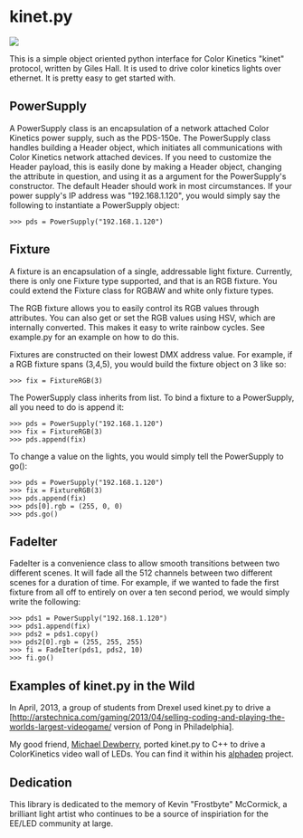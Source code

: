 =kinet.py=

<img src="http://i.imgur.com/StIq4To.jpg" />

This is a simple object oriented python interface for Color Kinetics "kinet"
protocol, written by Giles Hall.  It is used to drive color kinetics lights
over ethernet.  It is pretty easy to get started with.

==PowerSupply==

A PowerSupply class is an encapsulation of a network attached Color Kinetics
power supply, such as the PDS-150e.  The PowerSupply class handles building a
Header object, which initiates all communications with Color Kinetics network
attached devices.  If you need to customize the Header payload, this is easily
done by making a Header object, changing the attribute in question, and using
it as a argument for the PowerSupply's constructor.  The default Header should
work in most circumstances.  If your power supply's IP address was
"192.168.1.120", you would simply say the following to instantiate a
PowerSupply object: 

<pre>
>>> pds = PowerSupply("192.168.1.120")
</pre>

==Fixture==

A fixture is an encapsulation of a single, addressable light fixture.
Currently, there is only one Fixture type supported, and that is an RGB
fixture.  You could extend the Fixture class for RGBAW and white only fixture
types. 

The RGB fixture allows you to easily control its RGB values through attributes.
You can also get or set the RGB values using HSV, which are internally
converted.  This makes it easy to write rainbow cycles.  See example.py for an
example on how to do this.

Fixtures are constructed on their lowest DMX address value.  For example, if a
RGB fixture spans (3,4,5), you would build the fixture object on 3 like so: 

<pre>
>>> fix = FixtureRGB(3)
</pre>

The PowerSupply class inherits from list.  To bind a fixture to a PowerSupply,
all you need to do is append it:

<pre>
>>> pds = PowerSupply("192.168.1.120")
>>> fix = FixtureRGB(3)
>>> pds.append(fix)
</pre>

To change a value on the lights, you would simply tell the PowerSupply to go():

<pre>
>>> pds = PowerSupply("192.168.1.120")
>>> fix = FixtureRGB(3)
>>> pds.append(fix)
>>> pds[0].rgb = (255, 0, 0)
>>> pds.go()
</pre>

==FadeIter==

FadeIter is a convenience class to allow smooth transitions between two
different scenes.  It will fade all the 512 channels between two different
scenes for a duration of time.  For example, if we wanted to fade the first
fixture from all off to entirely on over a ten second period, we would simply
write the following:

<pre>
>>> pds1 = PowerSupply("192.168.1.120")
>>> pds1.append(fix)
>>> pds2 = pds1.copy()
>>> pds2[0].rgb = (255, 255, 255)
>>> fi = FadeIter(pds1, pds2, 10)
>>> fi.go()
</pre>

==Examples of kinet.py in the Wild==

In April, 2013, a group of students from Drexel used kinet.py to drive a
[http://arstechnica.com/gaming/2013/04/selling-coding-and-playing-the-worlds-largest-videogame/
version of Pong in Philadelphia].

My good friend, [https://github.com/Dewb Michael Dewberry], ported kinet.py to
C++ to drive a ColorKinetics video wall of LEDs.  You can find it within his
[https://github.com/Dewb/alphadep alphadep] project.

==Dedication==

This library is dedicated to the memory of Kevin "Frostbyte" McCormick, a
brilliant light artist who continues to be a source of inspiriation for the
EE/LED community at large.

